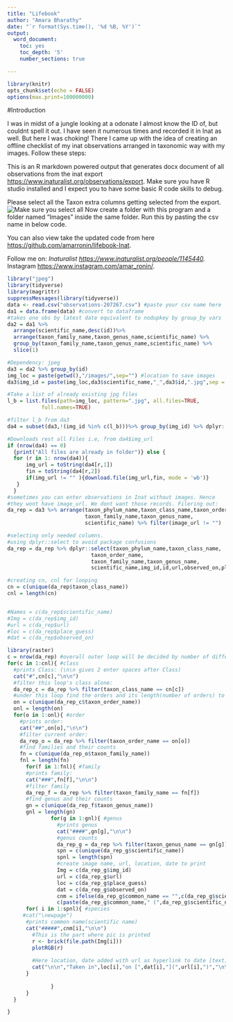 ---
title: "Lifebook"
author: "Amara Bharathy"
date: "`r format(Sys.time(), '%d %B, %Y')`"
output:
  word_document:
    toc: yes
    toc_depth: '5'
    number_sections: true

---

```{r setup, include=FALSE}
library(knitr)
opts_chunk$set(echo = FALSE)
options(max.print=100000000)
```

#Introduction

I was in midst of a jungle looking at a odonate I almost know the ID of, but couldnt spell it out. I have seen it numerous times and recorded it in Inat as well. But here I was choking! There I came up with the idea of creating an offline checklist of my inat observations arranged in taxonomic way with my images. Follow these steps:

This is an R markdown powered output that generates docx document of all observations from the inat export <https://www.inaturalist.org/observations/export>. Make sure you have R studio installed and I expect you to have some basic R code skills to debug.

Please select all the Taxon extra columns getting selected from the export.
![Make sure you select all](ss.png) Now create a folder with this program and a folder named "Images" inside the same folder. Run this by pasting the csv name in below code.


You can also view take the  updated code from here <https://github.com/amarronin/lifebook-Inat>.

Follow me on: 
*Inaturalist <https://www.inaturalist.org/people/1145440>.
*Instagram <https://www.instagram.com/amar_ronin/>.


```{r, echo=FALSE, include= FALSE}
library("jpeg")
library(tidyverse)
library(magrittr)
suppressMessages(library(tidyverse))
data <- read.csv("observations-207267.csv") #paste your csv name here
da1 = data.frame(data) #convert to dataframe
#takes one obs by latest date equivalent to nodupkey by group_by vars
da2 = da1 %>%
  arrange(scientific_name,desc(id))%>%
  arrange(taxon_family_name,taxon_genus_name,scientific_name) %>%
  group_by(taxon_family_name,taxon_genus_name,scientific_name) %>%
  slice(1)

#Dependency: jpeg 
da3 = da2 %>% group_by(id)
img_loc = paste(getwd(),"/images/",sep="") #location to save images
da3$img_id = paste(img_loc,da3$scientific_name,"_",da3$id,".jpg",sep = "")

#Take a list of already existing jpg files
l_b = list.files(path=img_loc, pattern=".jpg", all.files=TRUE,
           full.names=TRUE)

#filter l_b from da3
da4 = subset(da3,!(img_id %in% c(l_b)))%>% group_by(img_id) %>% dplyr::select(image_url,img_id)

#Downloads rest all Files i.e, from da4$img_url
if (nrow(da4) == 0)
  {print("All files are already in folder")} else {
  for (r in 1: nrow(da4)){
      img_url = toString(da4[r,1])
      fin = toString(da4[r,2])
      if(img_url != "" ){download.file(img_url,fin, mode = 'wb')}
   }  
  }
#sometimes you can enter observations in Inat without images. Hence
#they wont have image_url. We dont want those records. Filering out:
da_rep = da3 %>% arrange(taxon_phylum_name,taxon_class_name,taxon_order_name,
                         taxon_family_name,taxon_genus_name,
                         scientific_name) %>% filter(image_url != "")

#selecting only needed columns.
#using dplyr::select to avoid package confusions
da_rep = da_rep %>% dplyr::select(taxon_phylum_name,taxon_class_name,
                           taxon_order_name,
                           taxon_family_name,taxon_genus_name,
                           scientific_name,img_id,id,url,observed_on,place_guess,common_name)

#creating cn, cnl for looping
cn = c(unique(da_rep$taxon_class_name))
cnl = length(cn)


#Names = c(da_rep$scientific_name)
#Img = c(da_rep$img_id)
#url = c(da_rep$url)
#loc = c(da_rep$place_guess)
#dat = c(da_rep$observed_on)
```


```{r, results='asis'}
library(raster)
c = nrow(da_rep) #overall outer loop will be decided by number of different classes: Under that comes order, family, genus and common name(scientific name)
for(c in 1:cnl){ #class
  #prints Class: (\n\n gives 2 enter spaces after Class)
  cat("#",cn[c],"\n\n")
  #filter this loop's class alone:
  da_rep_c = da_rep %>% filter(taxon_class_name == cn[c])
  #under this loop find the orders and its length(number of orders) to be fed to next loop
  on = c(unique(da_rep_c$taxon_order_name))
  onl = length(on)  
  for(o in 1:onl){ #order
    #prints order:
    cat("##",on[o],"\n\n")
    #filter current order:
    da_rep_o = da_rep %>% filter(taxon_order_name == on[o])
    #find families and their counts
    fn = c(unique(da_rep_o$taxon_family_name))
    fnl = length(fn)  
      for(f in 1:fnl){ #family
      #prints family:  
      cat("###",fn[f],"\n\n")
      #filter family  
      da_rep_f = da_rep %>% filter(taxon_family_name == fn[f])
      #find genus and their counts
      gn = c(unique(da_rep_f$taxon_genus_name))
      gnl = length(gn)  
              for(g in 1:gnl){ #genus
                #prints genus
                cat("####",gn[g],"\n\n")
                #genus counts
                da_rep_g = da_rep %>% filter(taxon_genus_name == gn[g])
                spn = c(unique(da_rep_g$scientific_name))
                spnl = length(spn)
                #create image name, url, location, date to print
                Img = c(da_rep_g$img_id)
                url = c(da_rep_g$url)
                loc = c(da_rep_g$place_guess)
                dat = c(da_rep_g$observed_on)
                cnm = ifelse(da_rep_g$common_name == "",c(da_rep_g$scientific_name),
                c(paste(da_rep_g$common_name," (",da_rep_g$scientific_name,")",sep = "")))
      for( i in 1:spnl){ #species
     #cat("\newpage")  
      #prints common name(scientific name)  
      cat("#####",cnm[i],"\n\n")
        #This is the part where pic is printed
        r <- brick(file.path(Img[i]))
        plotRGB(r)
        
        #Here location, date added with url as hyperlink to date [text] (url) 
        cat("\n\n","Taken in",loc[i],"on [",dat[i],"](",url[i],")","\n\n")
      }
    
              }
      }
  }

}

```